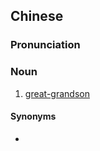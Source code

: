 {{also|橄榄孙}}
==Chinese==
{{zh-forms|s=橄榄孙|type=21}}

===Pronunciation===
{{zh-pron
|mn=qz:ka-núi-sun/tw:kaⁿ-ná-sun/xm:káⁿ-ná-sun/zz:kan-ná-sun
|cat=n
}}

===Noun===
{{zh-noun}}

# {{lb|zh|Min Nan}} [[great-grandson]]

====Synonyms====
* {{zh-l|乾仔孫}}